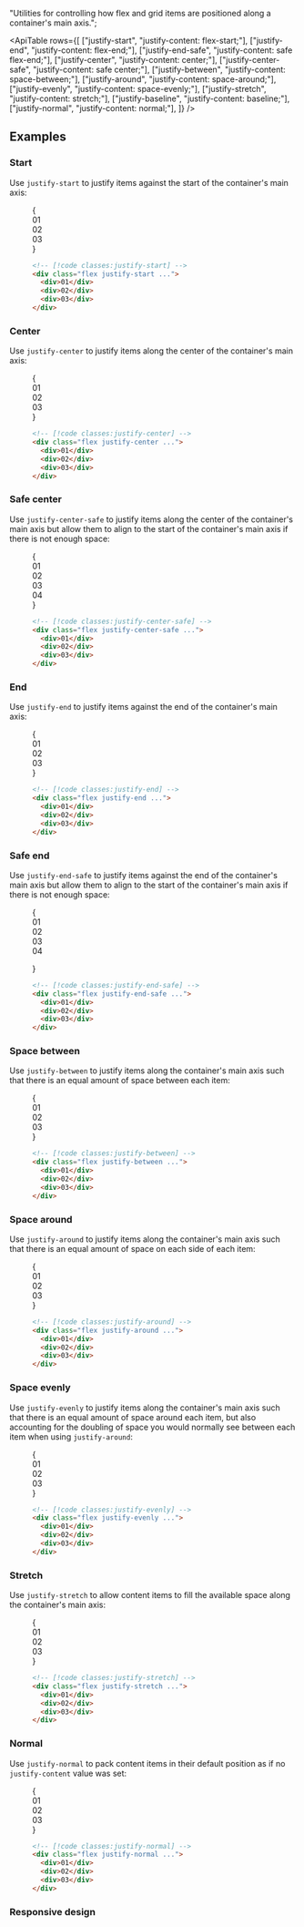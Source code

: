 
  "Utilities for controlling how flex and grid items are positioned along a container's main axis.";

<ApiTable
  rows={[
    ["justify-start", "justify-content: flex-start;"],
    ["justify-end", "justify-content: flex-end;"],
    ["justify-end-safe", "justify-content: safe flex-end;"],
    ["justify-center", "justify-content: center;"],
    ["justify-center-safe", "justify-content: safe center;"],
    ["justify-between", "justify-content: space-between;"],
    ["justify-around", "justify-content: space-around;"],
    ["justify-evenly", "justify-content: space-evenly;"],
    ["justify-stretch", "justify-content: stretch;"],
    ["justify-baseline", "justify-content: baseline;"],
    ["justify-normal", "justify-content: normal;"],
  ]}
/>

## Examples

### Start

Use `justify-start` to justify items against the start of the container's main axis:

<Figure>

<Example>
  {
    <div className="grid grid-cols-1">
      <Stripes border className="col-start-1 row-start-1 rounded-lg" />
      <div className="col-start-1 row-start-1 flex justify-start space-x-4 rounded-lg font-mono text-sm leading-6 font-bold text-white">
        <div className="flex h-14 w-14 items-center justify-center rounded-lg bg-fuchsia-500">01</div>
        <div className="flex h-14 w-14 items-center justify-center rounded-lg bg-fuchsia-500">02</div>
        <div className="flex h-14 w-14 items-center justify-center rounded-lg bg-fuchsia-500">03</div>
      </div>
    </div>
  }
</Example>

```html
<!-- [!code classes:justify-start] -->
<div class="flex justify-start ...">
  <div>01</div>
  <div>02</div>
  <div>03</div>
</div>
```

</Figure>

### Center

Use `justify-center` to justify items along the center of the container's main axis:

<Figure>

<Example>
  {
    <div className="grid grid-cols-1">
      <Stripes border className="col-start-1 row-start-1 rounded-lg" />
      <div className="col-start-1 row-start-1 flex justify-center space-x-4 rounded-lg font-mono text-sm leading-6 font-bold text-white">
        <div className="flex h-14 w-14 items-center justify-center rounded-lg bg-blue-500">01</div>
        <div className="flex h-14 w-14 items-center justify-center rounded-lg bg-blue-500">02</div>
        <div className="flex h-14 w-14 items-center justify-center rounded-lg bg-blue-500">03</div>
      </div>
    </div>
  }
</Example>

```html
<!-- [!code classes:justify-center] -->
<div class="flex justify-center ...">
  <div>01</div>
  <div>02</div>
  <div>03</div>
</div>
```

</Figure>

### Safe center

Use `justify-center-safe` to justify items along the center of the container's main axis but allow them to align to the start of the container's main axis if there is not enough space:

<Figure hint="Resize the container to see the alignment change">

<Example resizable>
  {
    <div className="mx-auto grid grid-cols-1">
      <Stripes border className="col-start-1 row-start-1 rounded-lg" />
      <div className="col-start-1 row-start-1 grid grid-flow-col justify-center-safe space-x-4 overflow-x-scroll rounded-lg font-mono text-sm leading-6 font-bold text-white">
        <div className="flex h-14 w-14 items-center justify-center rounded-lg bg-indigo-500">01</div>
        <div className="flex h-14 w-14 items-center justify-center rounded-lg bg-indigo-500">02</div>
        <div className="flex h-14 w-14 items-center justify-center rounded-lg bg-indigo-500">03</div>
        <div className="flex h-14 w-14 items-center justify-center rounded-lg bg-indigo-500">04</div>
      </div>
    </div>
  }
</Example>

```html
<!-- [!code classes:justify-center-safe] -->
<div class="flex justify-center-safe ...">
  <div>01</div>
  <div>02</div>
  <div>03</div>
</div>
```

</Figure>

### End

Use `justify-end` to justify items against the end of the container's main axis:

<Figure>

<Example>
  {
    <div className="grid grid-cols-1">
      <Stripes border className="col-start-1 row-start-1 rounded-lg" />
      <div className="col-start-1 row-start-1 flex justify-end space-x-4 rounded-lg font-mono text-sm leading-6 font-bold text-white">
        <div className="flex h-14 w-14 items-center justify-center rounded-lg bg-cyan-500">01</div>
        <div className="flex h-14 w-14 items-center justify-center rounded-lg bg-cyan-500">02</div>
        <div className="flex h-14 w-14 items-center justify-center rounded-lg bg-cyan-500">03</div>
      </div>
    </div>
  }
</Example>

```html
<!-- [!code classes:justify-end] -->
<div class="flex justify-end ...">
  <div>01</div>
  <div>02</div>
  <div>03</div>
</div>
```

</Figure>

### Safe end

Use `justify-end-safe` to justify items against the end of the container's main axis but allow them to align to the start of the container's main axis if there is not enough space:

<Figure hint="Resize the container to see the alignment change">

<Example resizable>
  {
    <div className="mx-auto grid grid-cols-1">
      <Stripes border className="col-start-1 row-start-1 rounded-lg" />
      <div className="col-start-1 row-start-1 grid grid-flow-col justify-end-safe space-x-4 overflow-x-scroll rounded-lg font-mono text-sm leading-6 font-bold text-white">
        <div className="flex h-14 w-14 items-center justify-center rounded-lg bg-fuchsia-500">01</div>
        <div className="flex h-14 w-14 items-center justify-center rounded-lg bg-fuchsia-500">02</div>
        <div className="flex h-14 w-14 items-center justify-center rounded-lg bg-fuchsia-500">03</div>
        <div className="flex h-14 w-14 items-center justify-center rounded-lg bg-fuchsia-500">04</div>
      </div>
    </div>

}

</Example>

```html
<!-- [!code classes:justify-end-safe] -->
<div class="flex justify-end-safe ...">
  <div>01</div>
  <div>02</div>
  <div>03</div>
</div>
```

</Figure>

### Space between

Use `justify-between` to justify items along the container's main axis such that there is an equal amount of space between each item:

<Figure>

<Example>
  {
    <div className="grid grid-cols-1">
      <Stripes border className="col-start-1 row-start-1 rounded-lg" />
      <div className="col-start-1 row-start-1 flex justify-between space-x-4 rounded-lg font-mono text-sm leading-6 font-bold text-white">
        <div className="flex h-14 w-14 items-center justify-center rounded-lg bg-pink-500">01</div>
        <div className="flex h-14 w-14 items-center justify-center rounded-lg bg-pink-500">02</div>
        <div className="flex h-14 w-14 items-center justify-center rounded-lg bg-pink-500">03</div>
      </div>
    </div>
  }
</Example>

```html
<!-- [!code classes:justify-between] -->
<div class="flex justify-between ...">
  <div>01</div>
  <div>02</div>
  <div>03</div>
</div>
```

</Figure>

### Space around

Use `justify-around` to justify items along the container's main axis such that there is an equal amount of space on each side of each item:

<Figure>

<Example>
  {
    <div className="grid grid-cols-1">
      <Stripes border className="col-start-1 row-start-1 rounded-lg" />
      <div className="col-start-1 row-start-1 flex justify-around space-x-4 rounded-lg font-mono text-sm leading-6 font-bold text-white">
        <div className="flex h-14 w-14 items-center justify-center rounded-lg bg-purple-500">01</div>
        <div className="flex h-14 w-14 items-center justify-center rounded-lg bg-purple-500">02</div>
        <div className="flex h-14 w-14 items-center justify-center rounded-lg bg-purple-500">03</div>
      </div>
    </div>
  }
</Example>

```html
<!-- [!code classes:justify-around] -->
<div class="flex justify-around ...">
  <div>01</div>
  <div>02</div>
  <div>03</div>
</div>
```

</Figure>

### Space evenly

Use `justify-evenly` to justify items along the container's main axis such that there is an equal amount of space around each item, but also accounting for the doubling of space you would normally see between each item when using `justify-around`:

<Figure>

<Example>
  {
    <div className="grid grid-cols-1">
      <Stripes border className="col-start-1 row-start-1 rounded-lg" />
      <div className="col-start-1 row-start-1 flex justify-evenly space-x-4 rounded-lg font-mono text-sm leading-6 font-bold text-white">
        <div className="flex h-14 w-14 items-center justify-center rounded-lg bg-indigo-500">01</div>
        <div className="flex h-14 w-14 items-center justify-center rounded-lg bg-indigo-500">02</div>
        <div className="flex h-14 w-14 items-center justify-center rounded-lg bg-indigo-500">03</div>
      </div>
    </div>
  }
</Example>

```html
<!-- [!code classes:justify-evenly] -->
<div class="flex justify-evenly ...">
  <div>01</div>
  <div>02</div>
  <div>03</div>
</div>
```

</Figure>

### Stretch

Use `justify-stretch` to allow content items to fill the available space along the container's main axis:

<Figure>

<Example>
  {
    <div className="grid grid-cols-1">
      <Stripes border className="col-start-1 row-start-1 rounded-lg" />
      <div className="col-start-1 row-start-1 grid grid-flow-col justify-stretch gap-4 rounded-lg font-mono text-sm leading-6 font-bold text-white">
        <div className="flex h-14 items-center justify-center rounded-lg bg-fuchsia-500">01</div>
        <div className="flex h-14 items-center justify-center rounded-lg bg-fuchsia-500">02</div>
        <div className="flex h-14 items-center justify-center rounded-lg bg-fuchsia-500">03</div>
      </div>
    </div>
  }
</Example>

```html
<!-- [!code classes:justify-stretch] -->
<div class="flex justify-stretch ...">
  <div>01</div>
  <div>02</div>
  <div>03</div>
</div>
```

</Figure>

### Normal

Use `justify-normal` to pack content items in their default position as if no `justify-content` value was set:

<Figure>

<Example>
  {
    <div className="grid grid-cols-1">
      <Stripes border className="col-start-1 row-start-1 rounded-lg" />
      <div className="col-start-1 row-start-1 flex justify-normal space-x-4 rounded-lg font-mono text-sm leading-6 font-bold text-white">
        <div className="flex h-14 w-14 items-center justify-center rounded-lg bg-blue-500">01</div>
        <div className="flex h-14 w-14 items-center justify-center rounded-lg bg-blue-500">02</div>
        <div className="flex h-14 w-14 items-center justify-center rounded-lg bg-blue-500">03</div>
      </div>
    </div>
  }
</Example>

```html
<!-- [!code classes:justify-normal] -->
<div class="flex justify-normal ...">
  <div>01</div>
  <div>02</div>
  <div>03</div>
</div>
```

</Figure>

### Responsive design

<ResponsiveDesign property="justify-content" defaultClass="flex justify-start" featuredClass="justify-between" />
